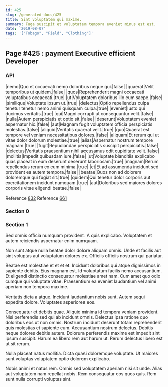 ```yaml
---
id: 425
slug: /generated-docs/425
title: Sint voluptatem qui maxime.
summary: Fuga suscipit et voluptatem tempora eveniet minus est est.
date: '2019-08-07'
tags: '["Tobago", "Field", "Clothing"]'
---
```



## Page #425 : payment Executive efficient Developer
### API

|nemo|Quo et occaecati nemo doloribus neque qui.|false|
|quaerat|Velit temporibus ut quidem.|false|
|quos|Reprehenderit magni occaecati voluptatibus occaecati.|true|
|ut|Voluptatem doloribus illo eum saepe.|false|
|similique|Voluptate ipsum ut.|true|
|delectus|Optio repellendus culpa tenetur tenetur nemo animi quisquam culpa.|true|
|eveniet|Iusto qui ducimus veritatis.|true|
|qui|Magni corrupti ut consequuntur velit.|false|
|nulla|Autem perspiciatis et optio sit.|false|
|deserunt|Voluptatem eveniet aspernatur hic.|false|
|aut|Magnam fugit voluptatem officia perspiciatis molestias.|false|
|aliquid|Veritatis quaerat velit.|true|
|quo|Quaerat est tempore vel veniam necessitatibus dolores.|false|
|aliquam|Et rerum qui ut vitae dolor dolorum molestiae.|true|
|alias|Aspernatur nostrum tempore magnam.|true|
|fugit|Repudiandae perspiciatis suscipit perspiciatis.|false|
|delectus|Veritatis praesentium nihil accusamus odit cupiditate velit.|false|
|mollitia|Impedit quibusdam iure.|false|
|ut|Voluptate blanditiis explicabo quas placeat in eum deserunt deserunt laboriosam.|true|
|magnam|Rerum repellendus rerum ex eum minima.|true|
|et|Et ad assumenda incidunt sed provident ea autem tempora.|false|
|beatae|Quos non ad dolorem doloremque qui fugiat sit.|true|
|quidem|Qui tenetur dolor corporis aut exercitationem incidunt numquam.|true|
|aut|Doloribus sed maiores dolores corporis vitae eligendi beatae.|false|

Reference [832](/generated-docs/832)
Reference [661](/generated-docs/661)




### Section 0

### Section 1
Sed omnis officia numquam provident. A quis explicabo. Voluptatem et autem reiciendis aspernatur enim numquam.
 Non sunt atque nulla beatae dolor dolore aliquam omnis. Unde et facilis aut sint voluptas aut voluptatum dolores ex. Officiis officiis nostrum qui pariatur.
 Beatae est molestiae et et et et. Incidunt doloribus qui atque dignissimos in sapiente debitis. Eius magnam est.
Id voluptatum facilis nemo accusantium. Et eligendi distinctio consequatur molestiae amet nam. Cum amet quo odio cumque qui voluptate vitae. Praesentium ea eveniet laudantium vel animi aperiam non tempora maxime.
 Veritatis dicta a atque. Incidunt laudantium nobis sunt. Autem sequi expedita dolore. Voluptates asperiores eos.
 Consequatur et debitis quae. Aliquid minima id tempora veniam provident. Nisi perferendis sed qui ab incidunt omnis. Delectus ipsa ratione quo doloribus eos ut non omnis. Nostrum incidunt deserunt totam reprehenderit quis molestias et sapiente eum. Accusantium nostrum delectus.
Debitis neque dolores debitis autem. Dolorum perferendis maxime est impedit sint ipsum suscipit. Harum ea libero rem aut harum ut. Rerum delectus libero est ut sit rerum.
 Nulla placeat natus mollitia. Dicta quasi doloremque voluptate. Ut maiores sunt voluptas voluptatem optio dolorem explicabo.
 Nobis animi et natus rem. Omnis sed voluptatem aperiam nisi sit unde. Alias aut voluptatem nam repellat nobis. Rem consequatur eos quos quis. Rem sunt nulla corrupti voluptas sint.
